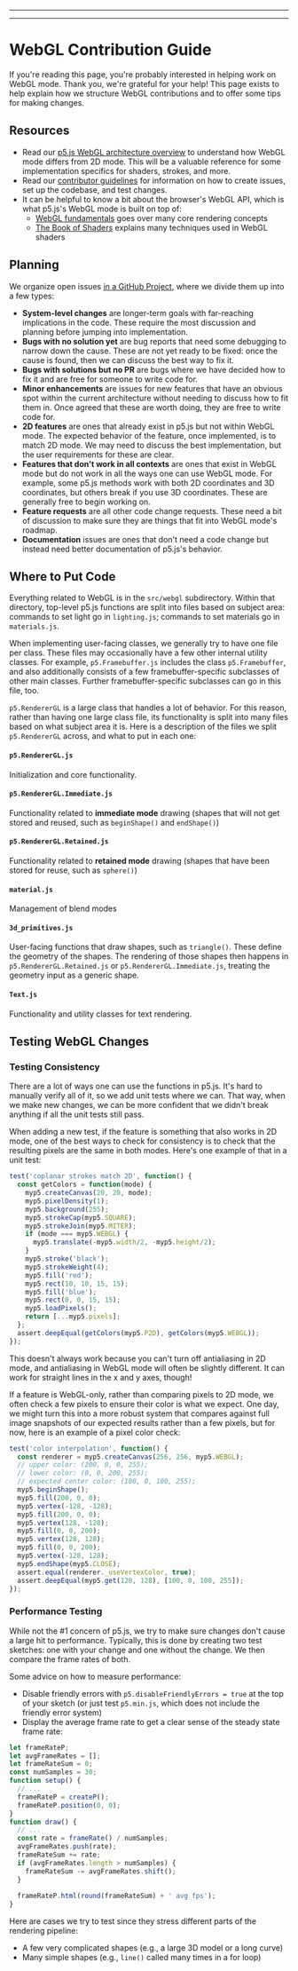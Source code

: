 
---

---
# WebGL Contribution Guide

If you're reading this page, you're probably interested in helping work on WebGL mode. Thank you, we're grateful for your help! This page exists to help explain how we structure WebGL contributions and to offer some tips for making changes.


## Resources

- Read our [p5.js WebGL architecture overview](webgl_mode_architecture/) to understand how WebGL mode differs from 2D mode. This will be a valuable reference for some implementation specifics for shaders, strokes, and more.
- Read our [contributor guidelines](https://p5js.org/contributor-docs/#/./contributor_guidelines) for information on how to create issues, set up the codebase, and test changes.
- It can be helpful to know a bit about the browser's WebGL API, which is what p5.js's WebGL mode is built on top of:
  - [WebGL fundamentals](https://webglfundamentals.org/) goes over many core rendering concepts
  - [The Book of Shaders](https://thebookofshaders.com/) explains many techniques used in WebGL shaders


## Planning

We organize open issues [in a GitHub Project](https://github.com/orgs/processing/projects/5), where we divide them up into a few types:

- **System-level changes** are longer-term goals with far-reaching implications in the code. These require the most discussion and planning before jumping into implementation.
- **Bugs with no solution yet** are bug reports that need some debugging to narrow down the cause. These are not yet ready to be fixed: once the cause is found, then we can discuss the best way to fix it.
- **Bugs with solutions but no PR** are bugs where we have decided how to fix it and are free for someone to write code for.
- **Minor enhancements** are issues for new features that have an obvious spot within the current architecture without needing to discuss how to fit them in. Once agreed that these are worth doing, they are free to write code for.
- **2D features** are ones that already exist in p5.js but not within WebGL mode. The expected behavior of the feature, once implemented, is to match 2D mode. We may need to discuss the best implementation, but the user requirements for these are clear.
- **Features that don't work in all contexts** are ones that exist in WebGL mode but do not work in all the ways one can use WebGL mode. For example, some p5.js methods work with both 2D coordinates and 3D coordinates, but others break if you use 3D coordinates. These are generally free to begin working on.
- **Feature requests** are all other code change requests. These need a bit of discussion to make sure they are things that fit into WebGL mode's roadmap.
- **Documentation** issues are ones that don't need a code change but instead need better documentation of p5.js's behavior.


## Where to Put Code

Everything related to WebGL is in the `src/webgl` subdirectory. Within that directory, top-level p5.js functions are split into files based on subject area: commands to set light go in `lighting.js`; commands to set materials go in `materials.js`.

When implementing user-facing classes, we generally try to have one file per class. These files may occasionally have a few other internal utility classes. For example, `p5.Framebuffer.js` includes the class `p5.Framebuffer`, and also additionally consists of a few framebuffer-specific subclasses of other main classes. Further framebuffer-specific subclasses can go in this file, too.

`p5.RendererGL` is a large class that handles a lot of behavior. For this reason, rather than having one large class file, its functionality is split into many files based on what subject area it is. Here is a description of the files we split `p5.RendererGL` across, and what to put in each one:


#### `p5.RendererGL.js`

Initialization and core functionality.


#### `p5.RendererGL.Immediate.js`

Functionality related to **immediate mode** drawing (shapes that will not get stored and reused, such as `beginShape()` and `endShape()`)


#### `p5.RendererGL.Retained.js`

Functionality related to **retained mode** drawing (shapes that have been stored for reuse, such as `sphere()`)


#### `material.js`

Management of blend modes


#### `3d_primitives.js`

User-facing functions that draw shapes, such as `triangle()`. These define the geometry of the shapes. The rendering of those shapes then happens in `p5.RendererGL.Retained.js` or `p5.RendererGL.Immediate.js`, treating the geometry input as a generic shape.


#### `Text.js`

Functionality and utility classes for text rendering.


## Testing WebGL Changes

### Testing Consistency

There are a lot of ways one can use the functions in p5.js. It's hard to manually verify all of it, so we add unit tests where we can. That way, when we make new changes, we can be more confident that we didn't break anything if all the unit tests still pass.

When adding a new test, if the feature is something that also works in 2D mode, one of the best ways to check for consistency is to check that the resulting pixels are the same in both modes. Here's one example of that in a unit test:

```js
test('coplanar strokes match 2D', function() {
  const getColors = function(mode) {
    myp5.createCanvas(20, 20, mode);
    myp5.pixelDensity(1);
    myp5.background(255);
    myp5.strokeCap(myp5.SQUARE);
    myp5.strokeJoin(myp5.MITER);
    if (mode === myp5.WEBGL) {
      myp5.translate(-myp5.width/2, -myp5.height/2);
    }
    myp5.stroke('black');
    myp5.strokeWeight(4);
    myp5.fill('red');
    myp5.rect(10, 10, 15, 15);
    myp5.fill('blue');
    myp5.rect(0, 0, 15, 15);
    myp5.loadPixels();
    return [...myp5.pixels];
  };
  assert.deepEqual(getColors(myp5.P2D), getColors(myp5.WEBGL));
});
```

This doesn't always work because you can't turn off antialiasing in 2D mode, and antialiasing in WebGL mode will often be slightly different. It can work for straight lines in the x and y axes, though!

If a feature is WebGL-only, rather than comparing pixels to 2D mode, we often check a few pixels to ensure their color is what we expect. One day, we might turn this into a more robust system that compares against full image snapshots of our expected results rather than a few pixels, but for now, here is an example of a pixel color check:

```js
test('color interpolation', function() {
  const renderer = myp5.createCanvas(256, 256, myp5.WEBGL);
  // upper color: (200, 0, 0, 255);
  // lower color: (0, 0, 200, 255);
  // expected center color: (100, 0, 100, 255);
  myp5.beginShape();
  myp5.fill(200, 0, 0);
  myp5.vertex(-128, -128);
  myp5.fill(200, 0, 0);
  myp5.vertex(128, -128);
  myp5.fill(0, 0, 200);
  myp5.vertex(128, 128);
  myp5.fill(0, 0, 200);
  myp5.vertex(-128, 128);
  myp5.endShape(myp5.CLOSE);
  assert.equal(renderer._useVertexColor, true);
  assert.deepEqual(myp5.get(128, 128), [100, 0, 100, 255]);
});
```


### Performance Testing

While not the #1 concern of p5.js, we try to make sure changes don't cause a large hit to performance. Typically, this is done by creating two test sketches: one with your change and one without the change. We then compare the frame rates of both.

Some advice on how to measure performance:

- Disable friendly errors with `p5.disableFriendlyErrors = true` at the top of your sketch (or just test `p5.min.js`, which does not include the friendly error system)
- Display the average frame rate to get a clear sense of the steady state frame rate:

```js
let frameRateP;
let avgFrameRates = [];
let frameRateSum = 0;
const numSamples = 30;
function setup() {
  // ...
  frameRateP = createP();
  frameRateP.position(0, 0);
}
function draw() {
  // ...
  const rate = frameRate() / numSamples;
  avgFrameRates.push(rate);
  frameRateSum += rate;
  if (avgFrameRates.length > numSamples) {
    frameRateSum -= avgFrameRates.shift();
  }
 
  frameRateP.html(round(frameRateSum) + ' avg fps');
}
```

Here are cases we try to test since they stress different parts of the rendering pipeline:

- A few very complicated shapes (e.g., a large 3D model or a long curve)
- Many simple shapes (e.g., `line()` called many times in a for loop)

